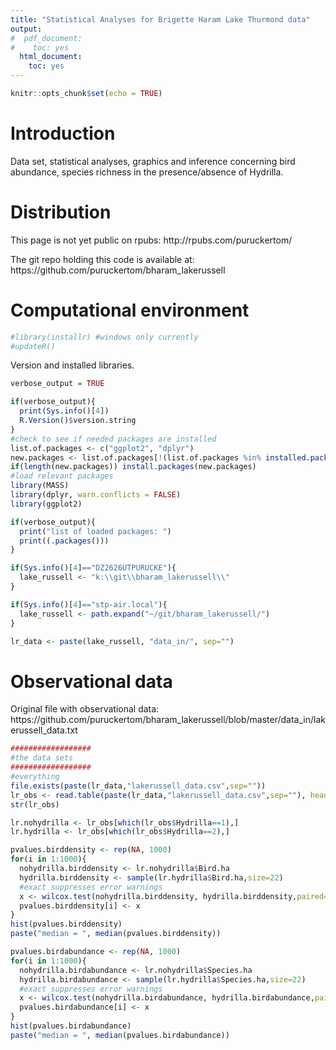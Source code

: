 ```yaml
---
title: "Statistical Analyses for Brigette Haram Lake Thurmond data"
output:
#  pdf_document:
#    toc: yes
  html_document:
    toc: yes
---
```


```r
knitr::opts_chunk$set(echo = TRUE)
```


Introduction
========================================================
Data set, statistical analyses, graphics and inference concerning bird abundance, species richness in the presence/absence of Hydrilla.

Distribution
========================================================
This page is not yet public on rpubs:
http://rpubs.com/puruckertom/

The git repo holding this code is available at:
https://github.com/puruckertom/bharam_lakerussell

Computational environment
========================================================

```r
#library(installr) #windows only currently
#updateR()
```
Version and installed libraries.
```r
verbose_output = TRUE

if(verbose_output){
  print(Sys.info()[4])
  R.Version()$version.string
}
#check to see if needed packages are installed
list.of.packages <- c("ggplot2", "dplyr")
new.packages <- list.of.packages[!(list.of.packages %in% installed.packages()[,"Package"])]
if(length(new.packages)) install.packages(new.packages)
#load relevant packages
library(MASS)
library(dplyr, warn.conflicts = FALSE)
library(ggplot2)

if(verbose_output){
  print("list of loaded packages: ")
  print((.packages()))
}
```

```r
if(Sys.info()[4]=="DZ2626UTPURUCKE"){
  lake_russell <- "k:\\git\\bharam_lakerussell\\"
}

if(Sys.info()[4]=="stp-air.local"){
  lake_russell <- path.expand("~/git/bharam_lakerussell/")
}

lr_data <- paste(lake_russell, "data_in/", sep="")
```

Observational data
========================================================
Original file with observational data: 
https://github.com/puruckertom/bharam_lakerussell/blob/master/data_in/lakerussell_data.txt

```r
##################
#the data sets
##################
#everything
file.exists(paste(lr_data,"lakerussell_data.csv",sep=""))
lr_obs <- read.table(paste(lr_data,"lakerussell_data.csv",sep=""), header = TRUE, sep = ",")
str(lr_obs)
```

```r
lr.nohydrilla <- lr_obs[which(lr_obs$Hydrilla==1),]
lr.hydrilla <- lr_obs[which(lr_obs$Hydrilla==2),]
```

```r
pvalues.birddensity <- rep(NA, 1000)
for(i in 1:1000){
  nohydrilla.birddensity <- lr.nohydrilla$Bird.ha
  hydrilla.birddensity <- sample(lr.hydrilla$Bird.ha,size=22)
  #exact suppresses error warnings
  x <- wilcox.test(nohydrilla.birddensity, hydrilla.birddensity,paired=TRUE,exact=FALSE)$p.value
  pvalues.birddensity[i] <- x
}
hist(pvalues.birddensity)
paste("median = ", median(pvalues.birddensity))
```
```r
pvalues.birdabundance <- rep(NA, 1000)
for(i in 1:1000){
  nohydrilla.birdabundance <- lr.nohydrilla$Species.ha
  hydrilla.birdabundance <- sample(lr.hydrilla$Species.ha,size=22)
  #exact suppresses error warnings
  x <- wilcox.test(nohydrilla.birdabundance, hydrilla.birdabundance,paired=TRUE,exact=FALSE)$p.value
  pvalues.birdabundance[i] <- x
}
hist(pvalues.birdabundance)
paste("median = ", median(pvalues.birdabundance))
```